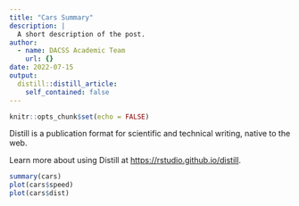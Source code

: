```yaml
---
title: "Cars Summary"
description: |
  A short description of the post.
author:
  - name: DACSS Academic Team
    url: {}
date: 2022-07-15
output:
  distill::distill_article:
    self_contained: false
---
```



```r
knitr::opts_chunk$set(echo = FALSE)
```

Distill is a publication format for scientific and technical writing, native to the web.

Learn more about using Distill at <https://rstudio.github.io/distill>.


```r
summary(cars)
plot(cars$speed)
plot(cars$dist)
```

